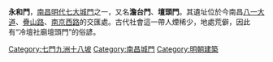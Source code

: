 {{Unreferenced|time=2016-07-28T12:58:27+00:00}}
'''永和門'''，[[南昌|南昌]][[明代|明代]][[南昌城門|七大城門]]之一，又名'''澹台門'''、'''壇頭門'''。其遺址位於今南昌[[八一大道|八一大道]]、[[疊山路|疊山路]]、[[南京西路|南京西路]]的交匯處。古代社會這一帶人煙稀少，地處荒僻，因此有“冷壇社廟壇頭門”的俗諺。

{{七門九洲十八坡}}
[[Category:七門九洲十八坡|Category:七門九洲十八坡]]
[[Category:南昌城門|Category:南昌城門]]
[[Category:明朝建築|Category:明朝建築]]